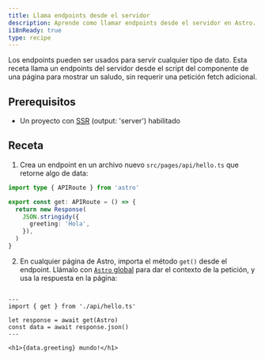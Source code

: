 ```yaml
---
title: Llama endpoints desde el servidor
description: Aprende como llamar endpoints desde el servidor en Astro.
i18nReady: true
type: recipe
---
```


Los endpoints pueden ser usados para servir cualquier tipo de dato. Esta receta llama un endpoints del servidor desde el script del componente de una página para mostrar un saludo, sin requerir una petición fetch adicional.  

## Prerequisitos

- Un proyecto con [SSR](/es/guides/server-side-rendering/) (output: 'server') habilitado

## Receta

1. Crea un endpoint en un archivo nuevo `src/pages/api/hello.ts` que retorne algo de data:

```ts title="src/pages/api/hello.ts"
import type { APIRoute } from 'astro'

export const get: APIRoute = () => {
  return new Response(
    JSON.stringidy({
      greeting: 'Hola',
    }),
  )
}
```

2. En cualquier página de Astro, importa el método `get()` desde el endpoint. Llámalo con [`Astro` global](/es/reference/api/reference/#astro-global) para dar el contexto de la petición, y usa la respuesta en la página:
```astro title="src/pages/index.astro"

---
import { get } from './api/hello.ts'

let response = await get(Astro)
const data = await response.json()
---

<h1>{data.greeting} mundo!</h1>
```
